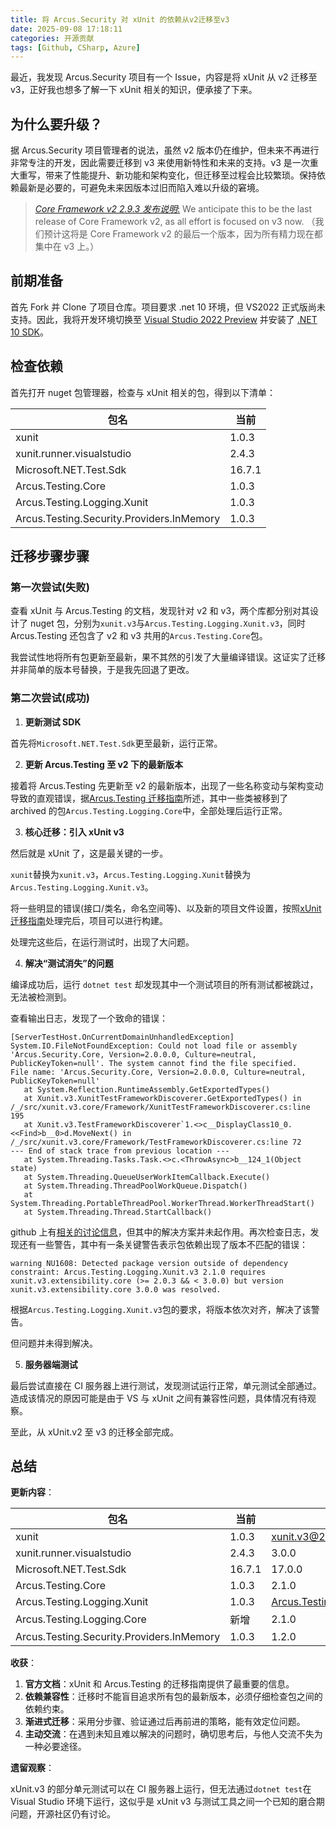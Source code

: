 ```yaml
---
title: 将 Arcus.Security 对 xUnit 的依赖从v2迁移至v3
date: 2025-09-08 17:18:11
categories: 开源贡献
tags: [Github, CSharp, Azure]
---
```


最近，我发现 Arcus.Security 项目有一个 Issue，内容是将 xUnit 从 v2 迁移至 v3，正好我也想多了解一下 xUnit 相关的知识，便承接了下来。

## 为什么要升级？

据 Arcus.Security 项目管理者的说法，虽然 v2 版本仍在维护，但未来不再进行非常专注的开发，因此需要迁移到 v3 来使用新特性和未来的支持。v3 是一次重大重写，带来了性能提升、新功能和架构变化，但迁移至过程会比较繁琐。保持依赖最新是必要的，可避免未来因版本过旧而陷入难以升级的窘境。

> [_Core Framework v2 2.9.3 发布说明_:](https://xunit.net/releases/v2/2.9.3)
> We anticipate this to be the last release of Core Framework v2, as all effort is focused on v3 now.
> （我们预计这将是 Core Framework v2 的最后一个版本，因为所有精力现在都集中在 v3 上。）

## 前期准备

首先 Fork 并 Clone 了项目仓库。项目要求 .net 10 环境，但 VS2022 正式版尚未支持。因此，我将开发环境切换至 [Visual Studio 2022 Preview](https://visualstudio.microsoft.com/vs/preview/) 并安装了 [.NET 10 SDK](https://dotnet.microsoft.com/en-us/download/dotnet/10.0)。

## 检查依赖

首先打开 nuget 包管理器，检查与 xUnit 相关的包，得到以下清单：

| 包名                                      | 当前   |
| ----------------------------------------- | ------ |
| xunit                                     | 1.0.3  |
| xunit.runner.visualstudio                 | 2.4.3  |
| Microsoft.NET.Test.Sdk                    | 16.7.1 |
| Arcus.Testing.Core                        | 1.0.3  |
| Arcus.Testing.Logging.Xunit               | 1.0.3  |
| Arcus.Testing.Security.Providers.InMemory | 1.0.3  |

## 迁移步骤步骤

### 第一次尝试(失败)

查看 xUnit 与 Arcus.Testing 的文档，发现针对 v2 和 v3，两个库都分别对其设计了 nuget 包，分别为`xunit.v3`与`Arcus.Testing.Logging.Xunit.v3`，同时 Arcus.Testing 还包含了 v2 和 v3 共用的`Arcus.Testing.Core`包。

我尝试性地将所有包更新至最新，果不其然的引发了大量编译错误。这证实了迁移并非简单的版本号替换，于是我先回退了更改。

### 第二次尝试(成功)

1. **更新测试 SDK**

首先将`Microsoft.NET.Test.Sdk`更至最新，运行正常。

2. **更新 Arcus.Testing 至 v2 下的最新版本**

接着将 Arcus.Testing 先更新至 v2 的最新版本，出现了一些名称变动与架构变动导致的直观错误，据[Arcus.Testing 迁移指南](https://testing.arcus-azure.net/Guidance/migrate-from-v1-to-v2)所述，其中一些类被移到了 archived 的包`Arcus.Testing.Logging.Core`中，全部处理后运行正常。

3. **核心迁移：引入 xUnit v3**

然后就是 xUnit 了，这是最关键的一步。

`xunit`替换为`xunit.v3`，`Arcus.Testing.Logging.Xunit`替换为`Arcus.Testing.Logging.Xunit.v3`。

将一些明显的错误(接口/类名，命名空间等)、以及新的项目文件设置，按照[xUnit 迁移指南](https://xunit.net/docs/getting-started/v3/migration)处理完后，项目可以进行构建。

处理完这些后，在运行测试时，出现了大问题。

4. **解决“测试消失”的问题**

编译成功后，运行 `dotnet test` 却发现其中一个测试项目的所有测试都被跳过，无法被检测到。

查看输出日志，发现了一个致命的错误：

```log
[ServerTestHost.OnCurrentDomainUnhandledException] System.IO.FileNotFoundException: Could not load file or assembly 'Arcus.Security.Core, Version=2.0.0.0, Culture=neutral, PublicKeyToken=null'. The system cannot find the file specified.
File name: 'Arcus.Security.Core, Version=2.0.0.0, Culture=neutral, PublicKeyToken=null'
   at System.Reflection.RuntimeAssembly.GetExportedTypes()
   at Xunit.v3.XunitTestFrameworkDiscoverer.GetExportedTypes() in /_/src/xunit.v3.core/Framework/XunitTestFrameworkDiscoverer.cs:line 195
   at Xunit.v3.TestFrameworkDiscoverer`1.<>c__DisplayClass10_0.<<Find>b__0>d.MoveNext() in /_/src/xunit.v3.core/Framework/TestFrameworkDiscoverer.cs:line 72
--- End of stack trace from previous location ---
   at System.Threading.Tasks.Task.<>c.<ThrowAsync>b__124_1(Object state)
   at System.Threading.QueueUserWorkItemCallback.Execute()
   at System.Threading.ThreadPoolWorkQueue.Dispatch()
   at System.Threading.PortableThreadPool.WorkerThread.WorkerThreadStart()
   at System.Threading.Thread.StartCallback()
```

github 上有[相关的讨论信息](https://github.com/xunit/xunit/issues/3107)，但其中的解决方案并未起作用。再次检查日志，发现还有一些警告，其中有一条关键警告表示包依赖出现了版本不匹配的错误：

```log
warning NU1608: Detected package version outside of dependency constraint: Arcus.Testing.Logging.Xunit.v3 2.1.0 requires xunit.v3.extensibility.core (>= 2.0.3 && < 3.0.0) but version xunit.v3.extensibility.core 3.0.0 was resolved.
```

根据`Arcus.Testing.Logging.Xunit.v3`包的要求，将版本依次对齐，解决了该警告。

但问题并未得到解决。

5. **服务器端测试**

最后尝试直接在 CI 服务器上进行测试，发现测试运行正常，单元测试全部通过。造成该情况的原因可能是由于 VS 与 xUnit 之间有兼容性问题，具体情况有待观察。

至此，从 xUnit.v2 至 v3 的迁移全部完成。

## 总结

**更新内容**：

| 包名                                      | 当前   | 目标                                 |
| ----------------------------------------- | ------ | ------------------------------------ |
| xunit                                     | 1.0.3  | xunit.v3@2.30.3                      |
| xunit.runner.visualstudio                 | 2.4.3  | 3.0.0                                |
| Microsoft.NET.Test.Sdk                    | 16.7.1 | 17.0.0                               |
| Arcus.Testing.Core                        | 1.0.3  | 2.1.0                                |
| Arcus.Testing.Logging.Xunit               | 1.0.3  | Arcus.Testing.Logging.Xunit.v3@2.1.0 |
| Arcus.Testing.Logging.Core                | 新增   | 2.1.0                                |
| Arcus.Testing.Security.Providers.InMemory | 1.0.3  | 1.2.0                                |

**收获**：

1.  **官方文档**：xUnit 和 Arcus.Testing 的迁移指南提供了最重要的信息。
2.  **依赖兼容性**：迁移时不能盲目追求所有包的最新版本，必须仔细检查包之间的依赖约束。
3.  **渐进式迁移**：采用分步骤、验证通过后再前进的策略，能有效定位问题。
4.  **主动交流**：在遇到未知且难以解决的问题时，确切思考后，与他人交流不失为一种必要途径。

**遗留观察**：

xUnit.v3 的部分单元测试可以在 CI 服务器上运行，但无法通过`dotnet test`在 Visual Studio 环境下运行，这似乎是 xUnit v3 与测试工具之间一个已知的磨合期问题，开源社区仍有讨论。
